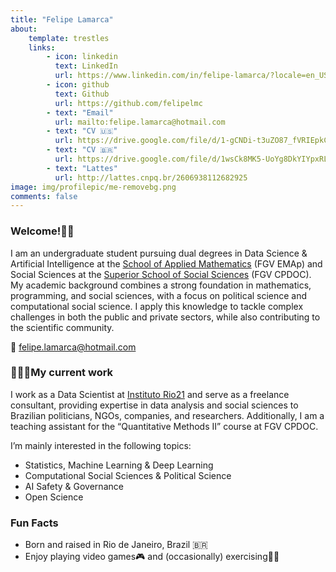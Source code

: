 ```yaml
---
title: "Felipe Lamarca"
about:
    template: trestles
    links:
        - icon: linkedin
          text: LinkedIn
          url: https://www.linkedin.com/in/felipe-lamarca/?locale=en_US
        - icon: github
          text: Github
          url: https://github.com/felipelmc
        - text: "Email"
          url: mailto:felipe.lamarca@hotmail.com
        - text: "CV 🇺🇸"
          url: https://drive.google.com/file/d/1-gCNDi-t3uZO87_fVRIEpkCRfN3o18Zd/view
        - text: "CV 🇧🇷"
          url: https://drive.google.com/file/d/1wsCk8MK5-UoYg8DkYIYpxRLTVr54sIYt/view?usp=sharing
        - text: "Lattes"
          url: http://lattes.cnpq.br/2606938112682925
image: img/profilepic/me-removebg.png
comments: false
---
```


### Welcome!👋🏼

I am an undergraduate student pursuing dual degrees in Data Science & Artificial Intelligence at the [School of Applied Mathematics](https://emap.fgv.br/en) (FGV EMAp) and Social Sciences at the [Superior School of Social Sciences](https://cpdoc.fgv.br/en) (FGV CPDOC). My academic background combines a strong foundation in mathematics, programming, and social sciences, with a focus on political science and computational social science. I apply this knowledge to tackle complex challenges in both the public and private sectors, while also contributing to the scientific community.

📧 [felipe.lamarca@hotmail.com](mailto:felipe.lamarca@hotmail.com)

### 👨🏻‍💻My current work

I work as a Data Scientist at [Instituto Rio21](https://rio21.org/) and serve as a freelance consultant, providing expertise in data analysis and social sciences to Brazilian politicians, NGOs, companies, and researchers. Additionally, I am a teaching assistant for the "Quantitative Methods II" course at FGV CPDOC.

I'm mainly interested in the following topics:

- Statistics, Machine Learning & Deep Learning
- Computational Social Sciences & Political Science
- AI Safety & Governance
- Open Science

### Fun Facts

- Born and raised in Rio de Janeiro, Brazil 🇧🇷
- Enjoy playing video games🎮 and (occasionally) exercising🏃🏻
